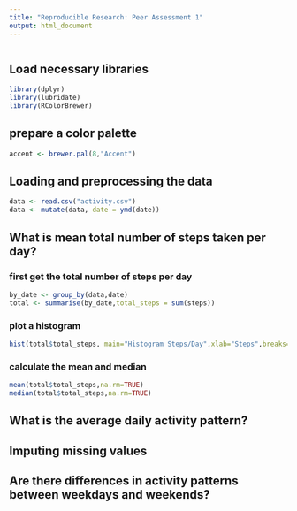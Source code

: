 ```yaml
---
title: "Reproducible Research: Peer Assessment 1"
output: html_document
---
```

```r

```
## Load necessary libraries
```r
library(dplyr)
library(lubridate)
library(RColorBrewer)
```

## prepare a color palette
```r
accent <- brewer.pal(8,"Accent")
```

## Loading and preprocessing the data
```r
data <- read.csv("activity.csv")
data <- mutate(data, date = ymd(date))
```

## What is mean total number of steps taken per day?
### first get the total number of steps per day
```r
by_date <- group_by(data,date)
total <- summarise(by_date,total_steps = sum(steps))
```
### plot a histogram
```r
hist(total$total_steps, main="Histogram Steps/Day",xlab="Steps",breaks=10,col=accent[5])
```

### calculate the mean and median
```r
mean(total$total_steps,na.rm=TRUE)
median(total$total_steps,na.rm=TRUE)
```





## What is the average daily activity pattern?



## Imputing missing values



## Are there differences in activity patterns between weekdays and weekends?


